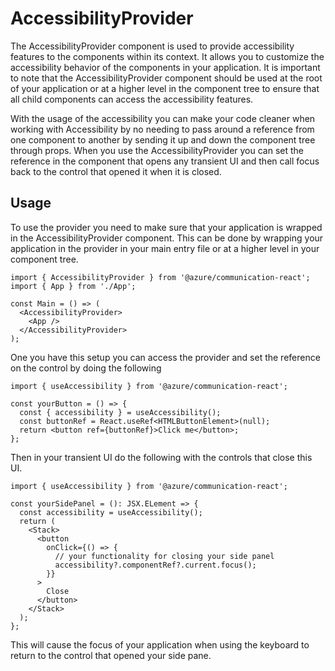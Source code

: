 
<Meta of={AccessibilityStories} />

# AccessibilityProvider

The AccessibilityProvider component is used to provide accessibility features to the components within its context. It allows you to customize the accessibility behavior of the components in your application.
It is important to note that the AccessibilityProvider component should be used at the root of your application or at a higher level in the component tree to ensure that all child components can access the accessibility features.

<Canvas of={AccessibilityStories.AccessibilityProvider} />

With the usage of the accessibility you can make your code cleaner when working with Accessibility by no needing to pass around a
reference from one component to another by sending it up and down the component tree through props. When you use the AccessibilityProvider
you can set the reference in the component that opens any transient UI and then call focus back to the control that opened it when it is closed.

## Usage

To use the provider you need to make sure that your application is wrapped in the AccessibilityProvider component. This can be done by wrapping your application in the provider in your main entry file or at a higher level in your component tree.

```tsx
import { AccessibilityProvider } from '@azure/communication-react';
import { App } from './App';

const Main = () => (
  <AccessibilityProvider>
    <App />
  </AccessibilityProvider>
);
```

One you have this setup you can access the provider and set the reference on the control by doing the following

```tsx
import { useAccessibility } from '@azure/communication-react';

const yourButton = () => {
  const { accessibility } = useAccessibility();
  const buttonRef = React.useRef<HTMLButtonElement>(null);
  return <button ref={buttonRef}>Click me</button>;
};
```

Then in your transient UI do the following with the controls that close this UI.

```tsx
import { useAccessibility } from '@azure/communication-react';

const yourSidePanel = (): JSX.ELement => {
  const accessibility = useAccessibility();
  return (
    <Stack>
      <button
        onClick={() => {
          // your functionality for closing your side panel
          accessibility?.componentRef?.current.focus();
        }}
      >
        Close
      </button>
    </Stack>
  );
};
```

This will cause the focus of your application when using the keyboard to return to the control that opened your side pane.

<ArgTypes of={AccessibilityProvider} />
